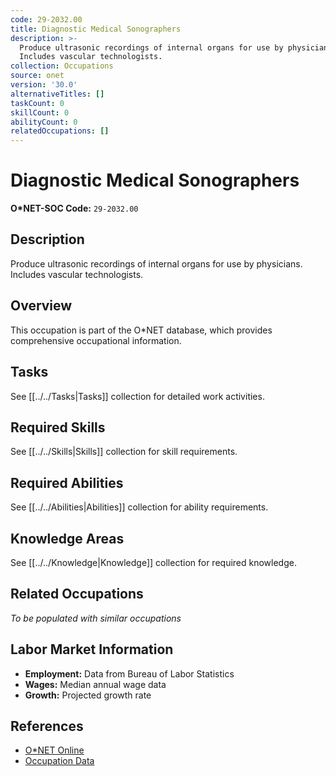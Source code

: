 ```yaml
---
code: 29-2032.00
title: Diagnostic Medical Sonographers
description: >-
  Produce ultrasonic recordings of internal organs for use by physicians.
  Includes vascular technologists.
collection: Occupations
source: onet
version: '30.0'
alternativeTitles: []
taskCount: 0
skillCount: 0
abilityCount: 0
relatedOccupations: []
---
```

# Diagnostic Medical Sonographers

**O*NET-SOC Code:** `29-2032.00`

## Description

Produce ultrasonic recordings of internal organs for use by physicians. Includes vascular technologists.

## Overview

This occupation is part of the O*NET database, which provides comprehensive occupational information.

## Tasks

See [[../../Tasks|Tasks]] collection for detailed work activities.

## Required Skills

See [[../../Skills|Skills]] collection for skill requirements.

## Required Abilities

See [[../../Abilities|Abilities]] collection for ability requirements.

## Knowledge Areas

See [[../../Knowledge|Knowledge]] collection for required knowledge.

## Related Occupations

*To be populated with similar occupations*

## Labor Market Information

- **Employment:** Data from Bureau of Labor Statistics
- **Wages:** Median annual wage data
- **Growth:** Projected growth rate

## References

- [O*NET Online](https://www.onetonline.org/link/summary/29-2032.00)
- [Occupation Data](https://www.onetcenter.org/)
